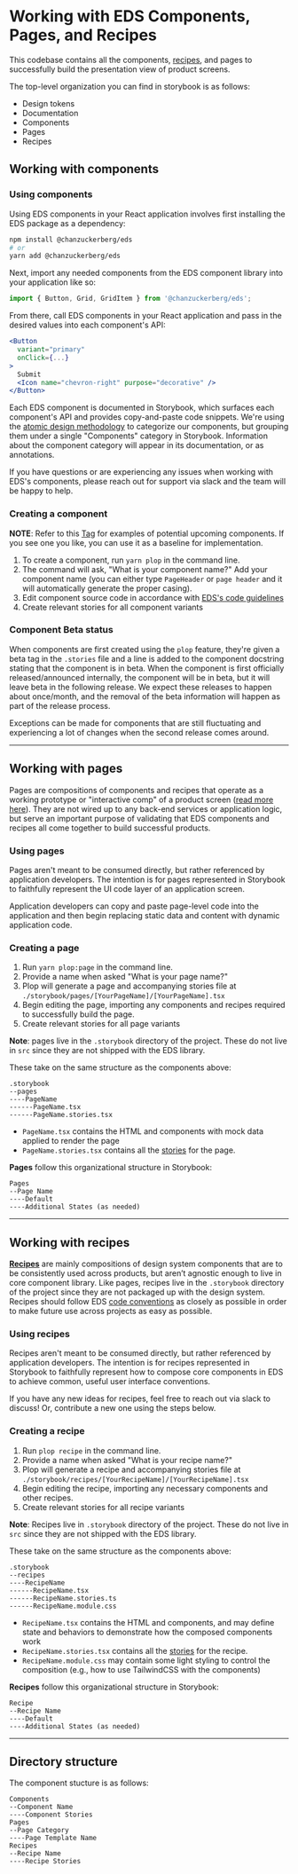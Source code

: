 <Meta title="Documentation/Guidelines/Components" />

# Working with EDS Components, Pages, and Recipes

This codebase contains all the components, [recipes](https://bradfrost.com/blog/post/design-system-components-recipes-and-snowflakes/), and pages to successfully build the presentation view of product screens.

The top-level organization you can find in storybook is as follows:

- Design tokens
- Documentation
- Components
- Pages
- Recipes

## Working with components

### Using components

Using EDS components in your React application involves first installing the EDS package as a dependency:

```bash
npm install @chanzuckerberg/eds
# or
yarn add @chanzuckerberg/eds
```

Next, import any needed components from the EDS component library into your application like so:

```js
import { Button, Grid, GridItem } from '@chanzuckerberg/eds';
```

From there, call EDS components in your React application and pass in the desired values into each component's API:

```jsx
<Button
  variant="primary"
  onClick={...}
>
  Submit
  <Icon name="chevron-right" purpose="decorative" />
</Button>
```

Each EDS component is documented in Storybook, which surfaces each component's API and provides copy-and-paste code snippets. We're using the [atomic design methodology](https://atomicdesign.bradfrost.com/chapter-2/#the-atomic-design-methodology) to categorize our components, but grouping them under a single "Components" category in Storybook. Information about the component category will appear in its documentation, or as annotations.

If you have questions or are experiencing any issues when working with EDS's components, please reach out for support via slack and the team will be happy to help.

### Creating a component

**NOTE**: Refer to this [Tag](https://github.com/chanzuckerberg/edu-design-system/tree/upcoming-components) for examples of potential upcoming components. If you see one you like, you can use it as a baseline for implementation.

1. To create a component, run `yarn plop` in the command line.
2. The command will ask, "What is your component name?" Add your component name (you can either type `PageHeader` or `page header` and it will automatically generate the proper casing).
3. Edit component source code in accordance with [EDS's code guidelines][code-guidelines]
4. Create relevant stories for all component variants

### Component Beta status

When components are first created using the `plop` feature, they're given a beta tag in the `.stories` file and a line is added to the component docstring stating that the component is in beta. When the component is first officially released/announced internally, the component will be in beta, but it will leave beta in the following release. We expect these releases to happen about once/month, and the removal of the beta information will happen as part of the release process.

Exceptions can be made for components that are still fluctuating and experiencing a lot of changes when the second release comes around.

---

## Working with pages

Pages are compositions of components and recipes that operate as a working prototype or "interactive comp" of a product screen ([read more here](https://bradfrost.com/blog/post/atomic-design-and-storybook/)). They are not wired up to any back-end services or application logic, but serve an important purpose of validating that EDS components and recipes all come together to build successful products.

### Using pages

Pages aren't meant to be consumed directly, but rather referenced by application developers. The intention is for pages represented in Storybook to faithfully represent the UI code layer of an application screen.

Application developers can copy and paste page-level code into the application and then begin replacing static data and content with dynamic application code.

### Creating a page

1. Run `yarn plop:page` in the command line.
2. Provide a name when asked "What is your page name?"
3. Plop will generate a page and accompanying stories file at `./storybook/pages/[YourPageName]/[YourPageName].tsx`
4. Begin editing the page, importing any components and recipes required to successfully build the page.
5. Create relevant stories for all page variants

**Note**: pages live in the `.storybook` directory of the project. These do not live in `src` since they are not shipped with the EDS library.

These take on the same structure as the components above:

```
.storybook
--pages
----PageName
------PageName.tsx
------PageName.stories.tsx
```

- `PageName.tsx` contains the HTML and components with mock data applied to render the page
- `PageName.stories.tsx` contains all the [stories](https://storybook.js.org/basics/writing-stories/) for the page.

**Pages** follow this organizational structure in Storybook:

```
Pages
--Page Name
----Default
----Additional States (as needed)
```

---

## Working with recipes

**[Recipes](https://bradfrost.com/blog/post/design-system-components-recipes-and-snowflakes/)** are mainly compositions of design system components that are to be consistently used across products, but aren’t agnostic enough to live in core component library. Like pages, recipes live in the `.storybook` directory of the project since they are not packaged up with the design system. Recipes should follow EDS [code conventions][code-guidelines] as closely as possible in order to make future use across projects as easy as possible.

### Using recipes

Recipes aren't meant to be consumed directly, but rather referenced by application developers. The intention is for recipes represented in Storybook to faithfully represent how to compose core components in EDS to achieve common, useful user interface conventions.

If you have any new ideas for recipes, feel free to reach out via slack to discuss! Or, contribute a new one using the steps below.

### Creating a recipe

1. Run `plop recipe` in the command line.
2. Provide a name when asked "What is your recipe name?"
3. Plop will generate a recipe and accompanying stories file at `./storybook/recipes/[YourRecipeName]/[YourRecipeName].tsx`
4. Begin editing the recipe, importing any necessary components and other recipes.
5. Create relevant stories for all recipe variants

**Note**: Recipes live in `.storybook` directory of the project. These do not live in `src` since they are not shipped with the EDS library.

These take on the same structure as the components above:

```
.storybook
--recipes
----RecipeName
------RecipeName.tsx
------RecipeName.stories.ts
------RecipeName.module.css
```

- `RecipeName.tsx` contains the HTML and components, and may define state and behaviors to demonstrate how the composed components work
- `RecipeName.stories.tsx` contains all the [stories](https://storybook.js.org/basics/writing-stories/) for the recipe.
- `RecipeName.module.css` may contain some light styling to control the composition (e.g., how to use TailwindCSS with the components)

**Recipes** follow this organizational structure in Storybook:

```
Recipe
--Recipe Name
----Default
----Additional States (as needed)
```

---

## Directory structure <a name="directory"></a>

The component stucture is as follows:

```
Components
--Component Name
----Component Stories
Pages
--Page Category
----Page Template Name
Recipes
--Recipe Name
----Recipe Stories
```

[code-guidelines]: ./?path=/story/documentation-guidelines-code-guidelines--page
